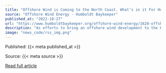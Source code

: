```yaml
---
title: "Offshore Wind is Coming to the North Coast. What’s in it For Humboldt?"
source: "Offshore Wind Energy - Humboldt Baykeeper"
published_at: "2022-10-27"
url: "https://www.humboldtbaykeeper.org/offshore-wind-energy/1628-offshore-wind-is-coming-to-the-north-coast-what-s-in-it-for-humboldt-2"
description: "As efforts to bring an offshore wind development to the Humboldt County coast ramp up, local stakeholders are vying to get a big ol’ slice of that offshore wind pie.There will be inevitable impacts associated with the development, especially for folks living along the Samoa Peninsula where the terminal will be built and wind turbine construction, assembly and staging will take place.To mitigate potential impacts, BOEM offers a little something called a bid credit package. In this case, to qualify for the credit package the bidder “must commit to mak[ing] a qualifying monetary contribution to programs or initiatives” that benefit the greater Humboldt County community.Eureka City Council representative and soon-to-be Fourth District Humboldt County Supervisor Natalie Arroyo called for robust engagement with Samoa residents in particular.&nbsp;"
image: "news_code/rss_img.png"
---
```



  Published: {{< meta published_at >}}
  

  Source: {{< meta source >}}
  

  [Read full article]({{< meta url >}})
  

